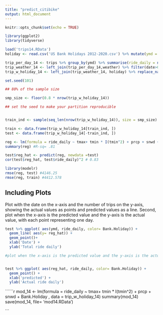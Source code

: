 ```yaml
---
title: "predict_citibike"
output: html_document
---
```


```r
knitr::opts_chunk$set(echo = TRUE)
```


```r
library(ggplot2)
library(tidyverse)

load('trips14.RData')
holiday <- read.csv('US Bank Holidays 2012-2020.csv') %>% mutate(ymd = as.Date(Date, "%m/%d/%Y")) %>% select(ymd, Bank.Holiday)

trip_per_day_14 <- trips %>% group_by(ymd) %>% summarise(ride_daily = n())
trip_weather_14 <- left_join(trip_per_day_14,weather) %>% filter(date>0)
trip_w_holiday_14 <- left_join(trip_weather_14, holiday) %>% replace_na(list(Bank.Holiday = "FALSE"))


```

```r
set.seed(101)

## 80% of the sample size

smp_size <- floor(0.8 * nrow(trip_w_holiday_14))

## set the seed to make your partition reproducible


train_ind <- sample(seq_len(nrow(trip_w_holiday_14)), size = smp_size)

train <- data.frame(trip_w_holiday_14[train_ind, ])
test <- data.frame(trip_w_holiday_14[-train_ind, ])


```

```r
reg <- lm(formula = ride_daily ~ tmax+ tmin * I(tmin^2) + prcp + snwd + Bank.Holiday  , data =train)
summary(reg) #R-sq= .81

test$reg_hat <- predict(reg, newdata =test)
cor(test$reg_hat, test$ride_daily)^2 # 0.83

library(modelr)
rmse(reg, test) #4146.25
rmse(reg, train) #4412.578

```

## Including Plots

Plot with the date on the x-axis and the number of trips on the y-axis, showing the actual values as points and predicted values as a line. 
Second, plot when the x-axis is the predicted value and the y-axis is the actual value, with each point representing one day.

```r

test %>% ggplot( aes(ymd, ride_daily, color= Bank.Holiday)) +
  geom_line( aes(y= reg_hat)) +
  geom_point()+
  xlab('Date') +
  ylab('Total ride daily')


```

```r
#plot when the x-axis is the predicted value and the y-axis is the actual value, with each point representing one day.


test %>% ggplot( aes(reg_hat, ride_daily, color= Bank.Holiday)) +
  geom_point() +
  xlab('predicted') +
  ylab('Actual ride daily')

```




``````r

mod_14 <- lm(formula = ride_daily ~ tmax+ tmin * I(tmin^2) + prcp + snwd + Bank.Holiday  , data = trip_w_holiday_14)
summary(mod_14)
save(mod_14, file= 'mod14.RData')

```


